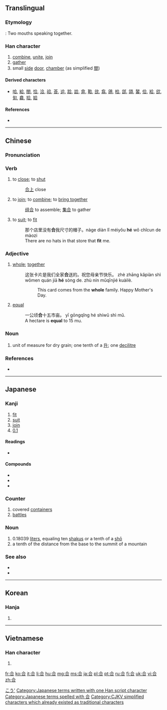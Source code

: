 {{also|閤|슴}}
==Translingual==
{{stroke order}}

===Etymology===
{{Han compound|亼|口|t2=mouth|ls=ic}} : Two mouths speaking together.

===Han character===
{{Han char|rn=30|rad=口|as=03|sn=6|four=8060<sub>1</sub>|canj=人一口 (OMR)|ids=⿱[[亼]][[口]]}}

# [[combine]], [[unite]], [[join]]
# [[gather]]
# small [[side]] [[door]], [[chamber]] (as simplified [[閤]])

====Derived characters====
* [[哈]], [[給]], [[閤]], [[恰]], [[洽]], [[祫]], [[荅]], [[䢔]], [[跲]], [[詥]], [[弇]], [[鞈]], [[㪉]], [[翕]], [[鴿]], [[㭘]], [[郃]], [[頜]], [[䶀]], [[佮]], [[袷]], [[欱]], [[匌]], [[龕]], [[拾]], [[姶]]

====References====
* {{Han ref|kx=0174.240|dkj=03287|dj=0387.170|hdz=10581.010|uh=5408|ud=21512|bh=A658|bd=42584}}

----

==Chinese==
{{zh-hanzi-box|合|合/[[閤]]}}

===Pronunciation===
{{zh-pron
|m=hé
|c=gap3,hap6
|mc=y
|oc=y
|ma=
|cat=v,a,n
}}

===Verb===
{{zh-verb|ts}}

# to [[close]]; to [[shut]]
#: [[合上]] close
# to [[join]]; to [[combine]]; to [[bring together]]
#: [[组合]] to  assemble; [[集合]] to gather
# to [[suit]]; to [[fit]]
#: 那个店里没有'''合'''我尺寸的帽子。nàge diàn lǐ méiyǒu '''hé''' wǒ chǐcun de màozi
#: There are no hats in that store that '''fit''' me.

===Adjective===
{{zh-adj|ts}}

# [[whole]]; [[together]]
#: 这张卡片是我们全家'''合'''送的。祝您母亲节快乐。 zhè zhāng kǎpiàn shì wǒmen quán jiā '''hé''' sòng de. zhù nín mǔqīnjié kuàilè.
#:: This card comes from the '''whole''' family. Happy Mother's Day.
# [[equal]]
#: 一公顷'''合'''十五市亩。 yī gōngqǐng hé shíwǔ shì mǔ.
#: A hectare is '''equal''' to 15 mu.

===Noun===
{{zh-noun|ts}}

# unit of measure for dry grain; one tenth of a [[升]]; one [[decilitre]]

===References===
* {{cite web
| url = http://www.mdbg.net/chindict/chindict.php?page=worddict&wdrst=0&wdqb=合
| title = 合
| work = MDBG English to Chinese dictionary ( Based on CC-CEDICT )
| language = Mandarin/English
| accessdate = 2014-03-17}}

----

==Japanese==

===Kanji===
{{ja-kanji|grade=2|rs=口03}}

# [[fit]]
# [[suit]]
# [[join]]
# [[0.1]]

====Readings====
* {{ja-readings|on=[[ごう]] (gō), [[かっ]] (kaQ), [[がっ]] (gaQ)|kun=[[あう]] (au), [[あい]] ([[合 い]], ai), [[あわせる]] (awaseru)}}

====Compounds====
* {{term|合憎||[[unfortunately]]|tr=あいにく, ainiku|lang=ja|sc=Jpan}}
* {{term|連合||[[union]], [[alliance]], [[combination]]|tr=れんごう, rengō|lang=ja|sc=Jpan}}
* {{term|総合||synthesis, consolidation|tr=そうごう, sōgō|lang=ja|sc=Jpan}}

===Counter===
{{ja-pos|ごう|counter}} 

# covered [[container]]s
# [[battle]]s

===Noun===
{{ja-noun|k|hira=ごう|rom=gō}} 

# 0.18039 [[liter]]s, equaling ten [[shaku]]s or a tenth of a [[shō]]
# a tenth of the distance from the base to the summit of a mountain

===See also===
* {{l|ja|勺|tr=しゃく, ''shaku''}}
* {{l|ja|升|tr=しょう, ''shō''}} 

[[Category:ja:Units of measure|こう']] 
[[Category:Japanese terms written with one Han script character]]
[[Category:Japanese terms spelled with 合]]

----

==Korean==

===Hanja===
{{ko-hanja|hangeul=[[합]], [[갑]]|rv=hap, gap|mr=hap, kap}}

# {{defn|lang=ko|sort=口03}}

----

==Vietnamese==

===Han character===
{{vi-hantu|[[hiệp]], [[hợp]], [[cáp]], [[cóp]], [[góp]], [[gộp]], [[họp]], [[hạp]]|rs=口03}}

# {{defn|lang=vi|sort=口03}}

[[Category:CJKV simplified characters which already existed as traditional characters]]

[[fr:合]]
[[ko:合]]
[[it:合]]
[[li:合]]
[[hu:合]]
[[mg:合]]
[[ms:合]]
[[ja:合]]
[[pl:合]]
[[pt:合]]
[[ru:合]]
[[fi:合]]
[[uk:合]]
[[vi:合]]
[[zh:合]]